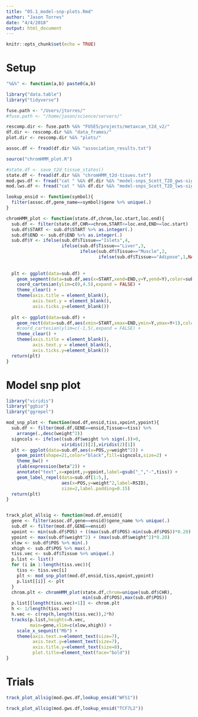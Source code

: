 ```yaml
---
title: "05.1_model-snp-plots.Rmd"
author: "Jason Torres"
date: "4/4/2018"
output: html_document
---
```


```r
knitr::opts_chunk$set(echo = TRUE)
```

# Setup 

```r

"%&%" <- function(a,b) paste0(a,b)

library("data.table")
library("tidyverse")

fuse.path <- "/Users/jtorres/" 
#fuse.path <- "/home/jason/science/servers/" 

rescomp.dir <- fuse.path %&% "FUSE5/projects/metaxcan_t2d_v2/"
df.dir <- rescomp.dir %&% "data_frames/"
plot.dir <- rescomp.dir %&% "plots/"

assoc.df <- fread(df.dir %&% "association_results.txt")

source("chromHMM_plot.R")

```


```r

#state.df <- save_t2d_tissue_states()
state.df <- fread(df.dir %&% "chromHMM_t2d-tisues.txt")
mod.gws.df <- fread("cat " %&% df.dir %&% "model-snps_Scott_T2D_gws-significant.full.txt" %&%  " | zmore")
mod.lws.df <- fread("cat " %&% df.dir %&% "model-snps_Scott_T2D_lws-significant.full.txt" %&%  " | zmore")
```


```r

lookup_ensid <- function(symbol){
  filter(assoc.df,gene_name==symbol)$gene %>% unique(.)
}

chromHMM_plot <- function(state.df,chrom,loc.start,loc.end){
  sub.df <- filter(state.df,CHR==chrom,START<=loc.end,END>=loc.start)
  sub.df$START <- sub.df$START %>% as.integer(.)
  sub.df$END <- sub.df$END %>% as.integer(.)
  sub.df$Y <- ifelse(sub.df$Tissue=="Islets",4,
                     ifelse(sub.df$Tissue=="Liver",3,
                            ifelse(sub.df$Tissue=="Muscle",2,
                                   ifelse(sub.df$Tissue=="Adipose",1,NA))))
  
  
  plt <- ggplot(data=sub.df) + 
    geom_segment(data=sub.df,aes(x=START,xend=END,y=Y,yend=Y),color=sub.df$COL,size=10) + 
    coord_cartesian(ylim=c(0,4.5),expand = FALSE) + 
    theme_clear() + 
    theme(axis.title = element_blank(),
          axis.text.y = element_blank(),
          axis.ticks.y=element_blank()) 
  
  plt <- ggplot(data=sub.df) + 
    geom_rect(data=sub.df,aes(xmin=START,xmax=END,ymin=Y,ymax=Y+1),color=sub.df$COL,fill=sub.df$COL) + 
    #coord_cartesian(ylim=c(-1,5),expand = FALSE) + 
    theme_clear() + 
    theme(axis.title = element_blank(),
          axis.text.y = element_blank(),
          axis.ticks.y=element_blank()) 
  return(plt)
}

```


# Model snp plot 


```r

library("viridis")
library("ggbio")
library("ggrepel")

mod_snp_plot <- function(mod.df,ensid,tiss,xpoint,ypoint){
  sub.df <- filter(mod.df,GENE==ensid,Tissue==tiss) %>% 
    arrange(.,desc(weight^2))
  signcols <- ifelse((sub.df$weight %>% sign(.))>0,
                     viridis(2)[2],viridis(2)[1])
  plt <- ggplot(data=sub.df,aes(x=POS,y=weight^2)) + 
    geom_point(shape=21,color="black",fill=signcols,size=2) + 
    theme_bw() + 
    ylab(expression(beta^2)) + 
    annotate("text",x=xpoint,y=ypoint,label=gsub("_","-",tiss)) + 
    geom_label_repel(data=sub.df[1:5,],
                     aes(x=POS,y=weight^2,label=RSID),
                     size=2,label.padding=0.15)
  return(plt)
}


track_plot_allsig <- function(mod.df,ensid){
  gene <- filter(assoc.df,gene==ensid)$gene_name %>% unique(.)
  sub.df <- filter(mod.df,GENE==ensid)
  xpoint <- min(sub.df$POS) + ((max(sub.df$POS)-min(sub.df$POS))*0.20)
  ypoint <- max(sub.df$weight^2) + (max(sub.df$weight^2)*0.20)
  xlow <- sub.df$POS %>% min(.) 
  xhigh <- sub.df$POS %>% max(.)
  tiss.vec <- sub.df$Tissue %>% unique(.)
  p.list <- list()
  for (i in 1:length(tiss.vec)){
    tiss <- tiss.vec[i]
    plt <- mod_snp_plot(mod.df,ensid,tiss,xpoint,ypoint)
    p.list[[i]] <- plt
  }
  chrom.plt <- chromHMM_plot(state.df,chrom=unique(sub.df$CHR),
                             min(sub.df$POS),max(sub.df$POS))
  p.list[[length(tiss.vec)+1]] <- chrom.plt
  h <- 1/length(tiss.vec)
  h.vec <- c(rep(h,length(tiss.vec)),2*h)
  tracks(p.list,heights=h.vec,
         main=gene,xlim=c(xlow,xhigh)) + 
    scale_x_sequnit("Mb") + 
    theme(axis.text.x=element_text(size=7),
          axis.text.y=element_text(size=7),
          axis.title.y=element_text(size=8),
          plot.title=element_text(face="bold")) 
}

```


# Trials 

```r



track_plot_allsig(mod.gws.df,lookup_ensid("WFS1"))

track_plot_allsig(mod.gws.df,lookup_ensid("TCF7L2"))

```


